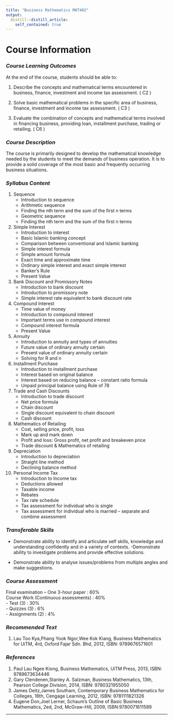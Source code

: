 ```yaml
---
title: "Business Mathematics MAT402"
output: 
  distill::distill_article:
    self_contained: true
---  
```


# Course Information  

### *Course Learning Outcomes*  
At the end of the course, students should be able to:  

1. Describe the concepts and mathematical terms encountered in business, finance, investment and income tax assessment. ( C2 )  

2. Solve basic mathematical problems in the specific area of business, finance, investment and income tax assessment. ( C3 )  

3. Evaluate the combination of concepts and mathematical terms involved in financing business, providing loan, installment purchase, trading or retailing. ( C6 )  


### *Course Description*  
The course is primarily designed to develop the mathematical knowledge needed by the students to meet the demands of business operation. It is to provide a solid coverage of the most basic and frequently occurring business situations.  


### *Syllabus Content*  

1. Sequence  
    - Introduction to sequence  
    - Arithmetic sequence  
    - Finding the nth term and the sum of the first n terms  
    - Geometric sequence  
    - Finding the nth term and the sum of the first n terms  
  
2. Simple Interest  
    - Introduction to interest  
    - Basic Islamic banking concept  
    - Comparison between conventional and Islamic banking  
    - Simple interest formula  
    - Simple amount formula  
    - Exact time and approximate time  
    - Ordinary simple interest and exact simple interest  
    - Banker’s Rule  
    - Present Value  
  
3. Bank Discount and Promissory Notes  
    - Introduction to bank discount  
    - Introduction to promissory note  
    - Simple interest rate equivalent to bank discount rate  
  
4. Compound Interest  
    - Time value of money  
    - Introduction to compound interest  
    - Important terms use in compound interest  
    - Compound interest formula  
    - Present Value  
  
5. Annuity  
    - Introduction to annuity and types of annuities  
    - Future value of ordinary annuity certain  
    - Present value of ordinary annuity certain  
    - Solving for R and n  
  
6. Installment Purchase  
    - Introduction to installment purchase  
    - Interest based on original balance  
    - Interest based on reducing balance – constant ratio formula  
    - Unpaid principal balance using Rule of 78  
  
7. Trade and Cash Discounts  
    - Introduction to trade discount  
    - Net price formula  
    - Chain discount  
    - Single discount equivalent to chain discount  
    - Cash discount  
  
8. Mathematics of Retailing  
    - Cost, selling price, profit, loss  
    - Mark up and mark down  
    - Profit and loss: Gross profit, net profit and breakeven price  
    - Trade discount & Mathematics of retailing  
  
9. Depreciation  
    - Introduction to depreciation  
    - Straight line method  
    - Declining balance method  
  
10. Personal Income Tax  
    - Introduction to Income tax  
    - Deductions allowed  
    - Taxable income  
    - Rebates  
    - Tax rate schedule  
    - Tax assessment for individual who is single  
    - Tax assessment for individual who is married – separate and combine assessment  
  
  
### *Transferable Skills*  

- Demonstrate ability to identify and articulate self skills, knowledge and understanding confidently and in a variety of contexts. -Demonstrate ability to investigate problems and provide effective solutions.  

- Demonstrate ability to analyse issues/problems from multiple angles and make suggestions.  

### *Course Assessment*  

Final examination – One 3-hour paper	: 60%  
Course Work (Continuous assessments) 	: 40%  
  - Test (3) : 30%  
  - Quizzes (3) : 6%  
  - Assignments (2) : 4%  
    
    
### *Recommended Text*  
1. Lau Too Kya,Phang Yook Ngor,Wee Kok Kiang, Business Mathematics for UiTM, 4rd, Oxford Fajar Sdn. Bhd, 2012, ISBN: 9789676571601  


### *References*  
1. Paul Lau Ngee Kiong, Business Mathematics, UiTM Press, 2013, ISBN: 9789673634446  
2. Gary Clendenen,Stanley A. Salzman, Business Mathematics, 13th, Pearson College Division, 2014, ISBN:
9780321955050  
3. James Deitz,James Southam, Contemporary Business Mathematics for Colleges, 16th, Cengage Learning, 2012, ISBN: 9781111821326  
4. Eugene Don,Joel Lerner, Schaum's Outline of Basic Business Mathematics, 2ed, 2nd, McGraw-Hill, 2009, ISBN:9780071611589  




*** 